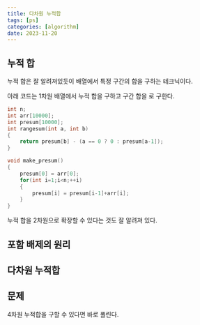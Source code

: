 ```yaml
---
title: 다차원 누적합
tags: [ps]
categories: [algorithm]
date: 2023-11-20
---
```

## 누적 합
누적 합은 잘 알려져있듯이 배열에서 특정 구간의 합을 구하는 테크닉이다.

아래 코드는 1차원 배열에서 누적 합을 구하고 구간 합을 <Mathblock math="O(1)"/>로 구한다.

```presum.cpp
int n;
int arr[10000];
int presum[10000];
int rangesum(int a, int b)
{
    return presum[b] - (a == 0 ? 0 : presum[a-1]);
}

void make_presum()
{
    presum[0] = arr[0];
    for(int i=1;i<n;++i)
    {
        presum[i] = presum[i-1]+arr[i];
    }
}
```

누적 합을 2차원으로 확장할 수 있다는 것도 잘 알려져 있다.


## 포함 배제의 원리
## 다차원 누적합
## 문제
4차원 누적합을 구할 수 있다면 바로 풀린다.